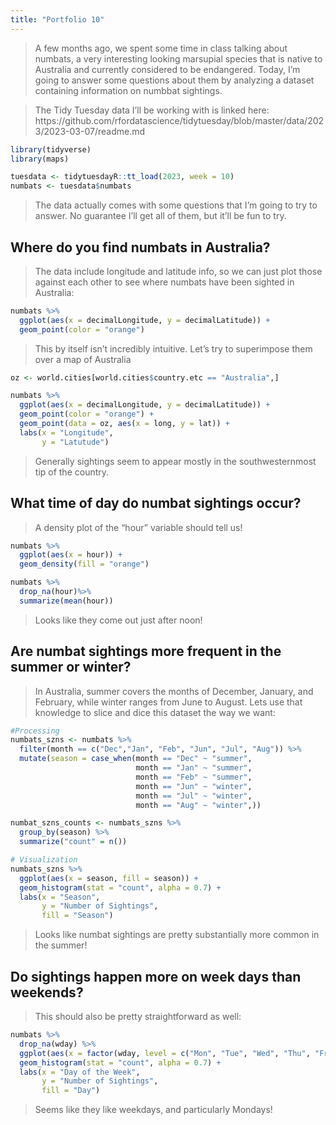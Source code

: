 ```yaml
---
title: "Portfolio 10"
---
```


> A few months ago, we spent some time in class talking about numbats, a very interesting looking marsupial species that is native to Australia and currently considered to be endangered. Today, I'm going to answer some questions about them by analyzing a dataset containing information on numbbat sightings.

> The Tidy Tuesday data I'll be working with is linked here: https://github.com/rfordatascience/tidytuesday/blob/master/data/2023/2023-03-07/readme.md

```r
library(tidyverse)
library(maps)

tuesdata <- tidytuesdayR::tt_load(2023, week = 10)
numbats <- tuesdata$numbats
```

> The data actually comes with some questions that I'm going to try to answer. No guarantee I'll get all of them, but it'll be fun to try.

## Where do you find numbats in Australia?

> The data include longitude and latitude info, so we can just plot those against each other to see where numbats have been sighted in Australia:

```r
numbats %>%
  ggplot(aes(x = decimalLongitude, y = decimalLatitude)) +
  geom_point(color = "orange")
```

> This by itself isn't incredibly intuitive. Let's try to superimpose them over a map of Australia

```r
oz <- world.cities[world.cities$country.etc == "Australia",]

numbats %>%
  ggplot(aes(x = decimalLongitude, y = decimalLatitude)) +
  geom_point(color = "orange") +
  geom_point(data = oz, aes(x = long, y = lat)) +
  labs(x = "Longitude",
       y = "Latutude")
```

> Generally sightings seem to appear mostly in the southwesternmost tip of the country.

## What time of day do numbat sightings occur?

> A density plot of the "hour" variable should tell us!

```r
numbats %>%
  ggplot(aes(x = hour)) +
  geom_density(fill = "orange")

numbats %>%
  drop_na(hour)%>%
  summarize(mean(hour))
```

> Looks like they come out just after noon!

## Are numbat sightings more frequent in the summer or winter?

> In Australia, summer covers the months of December, January, and February, while winter ranges from June to August. Lets use that knowledge to slice and dice this dataset the way we want:

```r
#Processing
numbats_szns <- numbats %>%
  filter(month == c("Dec","Jan", "Feb", "Jun", "Jul", "Aug")) %>%
  mutate(season = case_when(month == "Dec" ~ "summer",
                            month == "Jan" ~ "summer",
                            month == "Feb" ~ "summer",
                            month == "Jun" ~ "winter",
                            month == "Jul" ~ "winter",
                            month == "Aug" ~ "winter",))

numbat_szns_counts <- numbats_szns %>%
  group_by(season) %>%
  summarize("count" = n())

# Visualization
numbats_szns %>%
  ggplot(aes(x = season, fill = season)) + 
  geom_histogram(stat = "count", alpha = 0.7) +
  labs(x = "Season",
       y = "Number of Sightings",
       fill = "Season")
```

> Looks like numbat sightings are pretty substantially more common in the summer!

## Do sightings happen more on week days than weekends?

> This should also be pretty straightforward as well:

```r
numbats %>%
  drop_na(wday) %>%
  ggplot(aes(x = factor(wday, level = c("Mon", "Tue", "Wed", "Thu", "Fri", "Sat", "Sun")), fill = wday)) + 
  geom_histogram(stat = "count", alpha = 0.7) + 
  labs(x = "Day of the Week",
       y = "Number of Sightings",
       fill = "Day")
```

> Seems like they like weekdays, and particularly Mondays!
